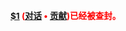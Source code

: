 <div class="alreadyblocked" id="alreadyblocked" style="color:red; font-weight:bold; font-size:96.75%;">[[User:$1|$1]] ([[User_talk:$1|对话]] • [[Special:Contributions/$1|贡献]])已经被查封。</div>